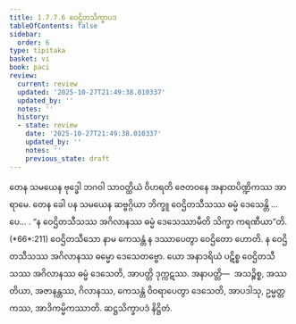 ```yaml
---
title: 1.7.7.6 ဝေဌိတသိက္ခာပဒ
tableOfContents: false
sidebar:
  order: 6
type: tipitaka
basket: vi
book: paci
review:
  current: review
  updated: '2025-10-27T21:49:38.010337'
  updated_by: ''
  notes: ''
  history:
  - state: review
    date: '2025-10-27T21:49:38.010337'
    updated_by: ''
    notes: ''
    previous_state: draft
---
```



<ReviewStatus review={frontmatter.review} showDetails={true} />

<HypothesisAnnotation frontmatter={frontmatter} />

<DynamicBreadcrumb />

<Division number="643" book="paci" e="ch" v="2" p="266">

<Paragraph number="2028" book="paci">
တေန သမယေန ဗုဒ္ဓေါ ဘဂဝါ သာဝတ္ထိယံ ဝိဟရတိ ဇေတဝနေ အနာထပိဏ္ဍိကဿ အာရာမေ. တေန ခေါ ပန သမယေန ဆဗ္ဗဂ္ဂိယာ ဘိက္ခူ ဝေဌိတသီသဿ ဓမ္မံ ဒေသေန္တိ …ပေ… .
</Paragraph>

<Paragraph number="2029" book="paci">
<Emphasis>“န ဝေဌိတသီသဿ အဂိလာနဿ ဓမ္မံ ဒေသေဿာမီတိ သိက္ခာ ကရဏီယာ”</Emphasis>တိ. (*66*:<Emphasis>211</Emphasis>)
</Paragraph>

<Paragraph number="2030" book="paci">
<Emphasis>ဝေဌိတသီသော</Emphasis> နာမ ကေသန္တံ န ဒဿာပေတွာ ဝေဌိတော ဟောတိ.
</Paragraph>

<Paragraph number="2031" book="paci">
န ဝေဌိတသီသဿ အဂိလာနဿ ဓမ္မော ဒေသေတဗ္ဗော. ယော အနာဒရိယံ ပဋိစ္စ ဝေဌိတသီသဿ အဂိလာနဿ ဓမ္မံ ဒေသေတိ, အာပတ္တိ ဒုက္ကဋဿ.
</Paragraph>

<Paragraph number="2032" book="paci">
အနာပတ္တိ—  အသဉ္စိစ္စ, အဿတိယာ, အဇာနန္တဿ, ဂိလာနဿ, ကေသန္တံ ဝိဝရာပေတွာ ဒေသေတိ, အာပဒါသု, ဥမ္မတ္တကဿ, အာဒိကမ္မိကဿာတိ.

</Paragraph>
</Division>

<Paragraph number="2033" type="center" book="paci">
ဆဋ္ဌသိက္ခာပဒံ နိဋ္ဌိတံ.
</Paragraph>